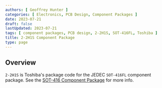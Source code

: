 ```yaml
---
authors: [ Geoffrey Hunter ]
categories: [ Electronics, PCB Design, Component Packages ]
date: 2023-07-21
draft: false
lastUpdated: 2023-07-21
tags: [ component packages, PCB design, 2-2H1S, SOT-416FL, Toshiba ]
title: 2-2H1S Component Package
type: page
---
```



## Overview

`2-2H1S` is Toshiba's package code for the JEDEC `SOT-416FL` component package. See the [SOT-416 Component Package](/pcb-design/component-packages/sot-416-component-package/) for more info. 
